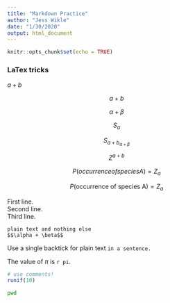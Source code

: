 ```yaml
---
title: "Markdown Practice"
author: "Jess Wikle"
date: "1/30/2020"
output: html_document
---
```


```r
knitr::opts_chunk$set(echo = TRUE)
```
### LaTex tricks

$a + b$

$$a + b$$

$$\alpha + \beta$$

$$S_a$$

$$S_{a + b_{\alpha + \beta}}$$

$$Z^{a + b}$$

$$P(occurrence of species A) = Z_a$$

$$P(\mbox{occurrence of species A}) = Z_a$$

First line.  
Second line.  
Third line.  

```
plain text and nothing else
$$\alpha + \beta$$
```
Use a single backtick for plain text `in a sentence.`

The value of $\pi$  is `r pi`.



```r
# use comments!
runif(10)
```

```bash
pwd
```


